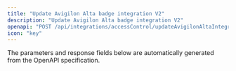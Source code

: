 ```yaml
---
title: "Update Avigilon Alta badge integration V2"
description: "Update Avigilon Alta badge integration V2"
openapi: "POST /api/integrations/accessControl/updateAvigilonAltaIntegrationV2"
icon: "key"
---
```


<Note>
The parameters and response fields below are automatically generated from the OpenAPI specification.
</Note>

